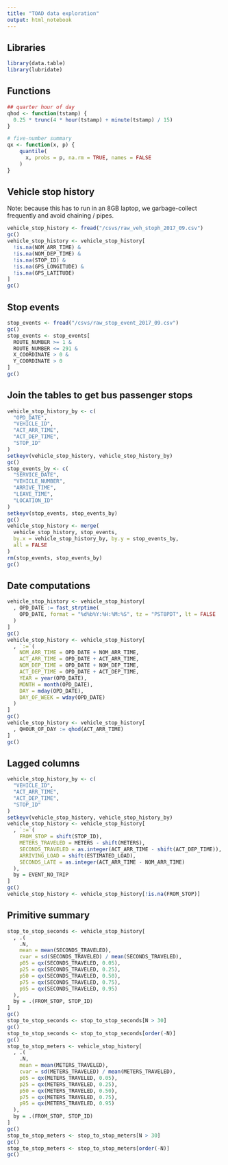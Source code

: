 ```yaml
---
title: "TOAD data exploration"
output: html_notebook
---
```


## Libraries
```r
library(data.table)
library(lubridate)

```

## Functions
```r
## quarter hour of day
qhod <- function(tstamp) {
  0.25 * trunc(4 * hour(tstamp) + minute(tstamp) / 15)
}

# five-number summary
qx <- function(x, p) {
    quantile(
      x, probs = p, na.rm = TRUE, names = FALSE
    )
}

```

## Vehicle stop history
Note: because this has to run in an 8GB laptop, we garbage-collect frequently
and avoid chaining / pipes.
```r
vehicle_stop_history <- fread("/csvs/raw_veh_stoph_2017_09.csv")
gc()
vehicle_stop_history <- vehicle_stop_history[
  !is.na(NOM_ARR_TIME) &
  !is.na(NOM_DEP_TIME) &
  !is.na(STOP_ID) &
  !is.na(GPS_LONGITUDE) &
  !is.na(GPS_LATITUDE)
]
gc()

```

## Stop events
```r
stop_events <- fread("/csvs/raw_stop_event_2017_09.csv")
gc()
stop_events <- stop_events[
  ROUTE_NUMBER >= 1 &
  ROUTE_NUMBER <= 291 &
  X_COORDINATE > 0 &
  Y_COORDINATE > 0
]
gc()

```

## Join the tables to get bus passenger stops
```r
vehicle_stop_history_by <- c(
  "OPD_DATE",
  "VEHICLE_ID",
  "ACT_ARR_TIME",
  "ACT_DEP_TIME",
  "STOP_ID"
)
setkeyv(vehicle_stop_history, vehicle_stop_history_by)
gc()
stop_events_by <- c(
  "SERVICE_DATE",
  "VEHICLE_NUMBER",
  "ARRIVE_TIME",
  "LEAVE_TIME",
  "LOCATION_ID"
)
setkeyv(stop_events, stop_events_by)
gc()
vehicle_stop_history <- merge(
  vehicle_stop_history, stop_events,
  by.x = vehicle_stop_history_by, by.y = stop_events_by,
  all = FALSE
)
rm(stop_events, stop_events_by)
gc()

```

## Date computations
```r
vehicle_stop_history <- vehicle_stop_history[
  , OPD_DATE := fast_strptime(
    OPD_DATE, format = "%d%b%Y:%H:%M:%S", tz = "PST8PDT", lt = FALSE
  )
]
gc()
vehicle_stop_history <- vehicle_stop_history[
  , `:=`(
    NOM_ARR_TIME = OPD_DATE + NOM_ARR_TIME,
    ACT_ARR_TIME = OPD_DATE + ACT_ARR_TIME,
    NOM_DEP_TIME = OPD_DATE + NOM_DEP_TIME,
    ACT_DEP_TIME = OPD_DATE + ACT_DEP_TIME,
    YEAR = year(OPD_DATE),
    MONTH = month(OPD_DATE),
    DAY = mday(OPD_DATE),
    DAY_OF_WEEK = wday(OPD_DATE)
  )
]
gc()
vehicle_stop_history <- vehicle_stop_history[
  , QHOUR_OF_DAY := qhod(ACT_ARR_TIME)
]
gc()

```

## Lagged columns
```r
vehicle_stop_history_by <- c(
  "VEHICLE_ID",
  "ACT_ARR_TIME",
  "ACT_DEP_TIME",
  "STOP_ID"
)
setkeyv(vehicle_stop_history, vehicle_stop_history_by)
vehicle_stop_history <- vehicle_stop_history[
  , `:=`(
    FROM_STOP = shift(STOP_ID),
    METERS_TRAVELED = METERS - shift(METERS),
    SECONDS_TRAVELED = as.integer(ACT_ARR_TIME - shift(ACT_DEP_TIME)),
    ARRIVING_LOAD = shift(ESTIMATED_LOAD),
    SECONDS_LATE = as.integer(ACT_ARR_TIME - NOM_ARR_TIME)
  ),
  by = EVENT_NO_TRIP
]
gc()
vehicle_stop_history <- vehicle_stop_history[!is.na(FROM_STOP)]

```
## Primitive summary
```r
stop_to_stop_seconds <- vehicle_stop_history[
  , .(
    .N,
    mean = mean(SECONDS_TRAVELED),
    cvar = sd(SECONDS_TRAVELED) / mean(SECONDS_TRAVELED),
    p05 = qx(SECONDS_TRAVELED, 0.05),
    p25 = qx(SECONDS_TRAVELED, 0.25),
    p50 = qx(SECONDS_TRAVELED, 0.50),
    p75 = qx(SECONDS_TRAVELED, 0.75),
    p95 = qx(SECONDS_TRAVELED, 0.95)
  ),
  by = .(FROM_STOP, STOP_ID)
]
gc()
stop_to_stop_seconds <- stop_to_stop_seconds[N > 30]
gc()
stop_to_stop_seconds <- stop_to_stop_seconds[order(-N)]
gc()
stop_to_stop_meters <- vehicle_stop_history[
  , .(
    .N,
    mean = mean(METERS_TRAVELED),
    cvar = sd(METERS_TRAVELED) / mean(METERS_TRAVELED),
    p05 = qx(METERS_TRAVELED, 0.05),
    p25 = qx(METERS_TRAVELED, 0.25),
    p50 = qx(METERS_TRAVELED, 0.50),
    p75 = qx(METERS_TRAVELED, 0.75),
    p95 = qx(METERS_TRAVELED, 0.95)
  ),
  by = .(FROM_STOP, STOP_ID)
]
gc()
stop_to_stop_meters <- stop_to_stop_meters[N > 30]
gc()
stop_to_stop_meters <- stop_to_stop_meters[order(-N)]
gc()

```

